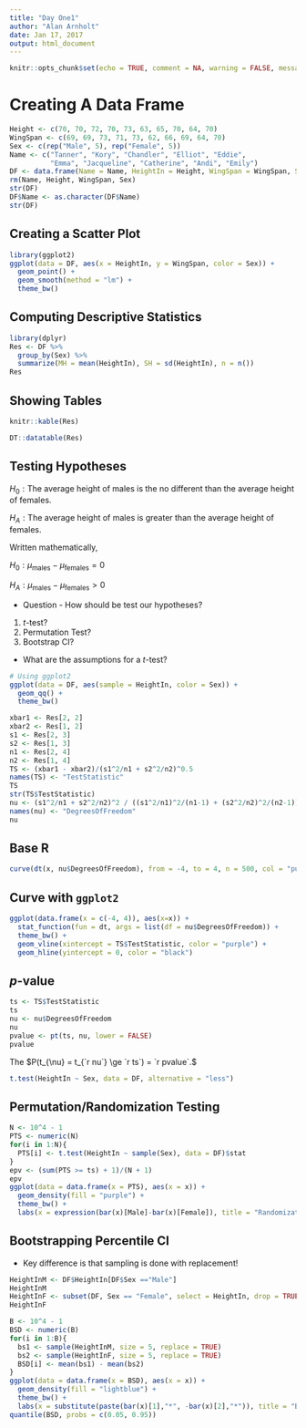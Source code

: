 ```yaml
---
title: "Day One1"
author: "Alan Arnholt"
date: Jan 17, 2017
output: html_document
---
```


```r
knitr::opts_chunk$set(echo = TRUE, comment = NA, warning = FALSE, message = FALSE, fig.align = "center")
```

# Creating A Data Frame

```r
Height <- c(70, 70, 72, 70, 73, 63, 65, 70, 64, 70)
WingSpan <- c(69, 69, 73, 71, 73, 62, 66, 69, 64, 70)
Sex <- c(rep("Male", 5), rep("Female", 5))
Name <- c("Tanner", "Kory", "Chandler", "Elliot", "Eddie",
          "Emma", "Jacqueline", "Catherine", "Andi", "Emily")
DF <- data.frame(Name = Name, HeightIn = Height, WingSpan = WingSpan, Sex = Sex)
rm(Name, Height, WingSpan, Sex)
str(DF)
DF$Name <- as.character(DF$Name)
str(DF)
```

## Creating a Scatter Plot

```r
library(ggplot2)
ggplot(data = DF, aes(x = HeightIn, y = WingSpan, color = Sex)) +
  geom_point() + 
  geom_smooth(method = "lm") + 
  theme_bw()
```

## Computing Descriptive Statistics

```r
library(dplyr)
Res <- DF %>%
  group_by(Sex) %>%
  summarize(MH = mean(HeightIn), SH = sd(HeightIn), n = n())
Res
```

## Showing Tables

```r
knitr::kable(Res)
```

```r
DT::datatable(Res)
```

## Testing Hypotheses

$H_0: \textrm{The average height of males is the no different than the average height of females.}$

$H_A: \textrm{The average height of males is greater than the average height of females.}$

Written mathematically, 

$H_0: \mu_{\textrm{males}} - \mu_{\textrm{females}} = 0$

$H_A: \mu_{\textrm{males}} - \mu_{\textrm{females}} > 0$

* Question - How should be test our hypotheses?

1. $t$-test?
2. Permutation Test?
3. Bootstrap CI?

* What are the assumptions for a $t$-test?

```r
# Using ggplot2
ggplot(data = DF, aes(sample = HeightIn, color = Sex)) +
  geom_qq() + 
  theme_bw()
```

```r
xbar1 <- Res[2, 2]
xbar2 <- Res[1, 2]
s1 <- Res[2, 3]
s2 <- Res[1, 3]
n1 <- Res[2, 4]
n2 <- Res[1, 4]
TS <- (xbar1 - xbar2)/(s1^2/n1 + s2^2/n2)^0.5
names(TS) <- "TestStatistic"
TS
str(TS$TestStatistic)
nu <- (s1^2/n1 + s2^2/n2)^2 / ((s1^2/n1)^2/(n1-1) + (s2^2/n2)^2/(n2-1))
names(nu) <- "DegreesOfFreedom"
nu
```

## Base R

```r
curve(dt(x, nu$DegreesOfFreedom), from = -4, to = 4, n = 500, col = "purple", ylab = "")
```

## Curve with `ggplot2`

```r
ggplot(data.frame(x = c(-4, 4)), aes(x=x)) +
  stat_function(fun = dt, args = list(df = nu$DegreesOfFreedom)) + 
  theme_bw() + 
  geom_vline(xintercept = TS$TestStatistic, color = "purple") + 
  geom_hline(yintercept = 0, color = "black")
```

## $p$-value

```r
ts <- TS$TestStatistic
ts
nu <- nu$DegreesOfFreedom
nu
pvalue <- pt(ts, nu, lower = FALSE)
pvalue
```

The $P(t_{\nu} = t_{`r nu`} \ge `r ts`) = `r pvalue`.$

```r
t.test(HeightIn ~ Sex, data = DF, alternative = "less")
```

## Permutation/Randomization Testing

```r
N <- 10^4 - 1
PTS <- numeric(N)
for(i in 1:N){
  PTS[i] <- t.test(HeightIn ~ sample(Sex), data = DF)$stat
}
epv <- (sum(PTS >= ts) + 1)/(N + 1)
epv
ggplot(data = data.frame(x = PTS), aes(x = x)) +
  geom_density(fill = "purple") + 
  theme_bw() + 
  labs(x = expression(bar(x)[Male]-bar(x)[Female]), title = "Randomization Distribution")
```

## Bootstrapping Percentile CI

* Key difference is that sampling is done with replacement!

```r
HeightInM <- DF$HeightIn[DF$Sex =="Male"]
HeightInM
HeightInF <- subset(DF, Sex == "Female", select = HeightIn, drop = TRUE)
HeightInF
```

```r
B <- 10^4 - 1
BSD <- numeric(B)
for(i in 1:B){
  bs1 <- sample(HeightInM, size = 5, replace = TRUE)
  bs2 <- sample(HeightInF, size = 5, replace = TRUE)
  BSD[i] <- mean(bs1) - mean(bs2)
}
ggplot(data = data.frame(x = BSD), aes(x = x)) +
  geom_density(fill = "lightblue") +
  theme_bw() + 
  labs(x = substitute(paste(bar(x)[1],"*", -bar(x)[2],"*")), title = "Bootstrap Distribution")
quantile(BSD, probs = c(0.05, 0.95))
```